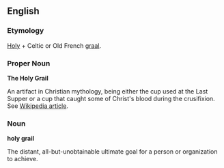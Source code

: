 ==English==

===Etymology===
[[Holy]] + Celtic or Old French [[graal]].

===Proper Noun===
'''The Holy Grail'''

An artifact in Christian mythology, being either the cup used at the Last Supper or a cup that caught some of Christ's blood during the crusifixion.  See [[w:Holy_Grail|Wikipedia article]].


===Noun===
'''holy grail'''

The distant, all-but-unobtainable ultimate goal for a person or organization to achieve.